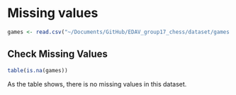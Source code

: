 # Missing values


```r
games <- read.csv("~/Documents/GitHub/EDAV_group17_chess/dataset/games.csv")
```


## Check Missing Values
```r
table(is.na(games))
```

As the table shows, there is no missing values in this dataset.